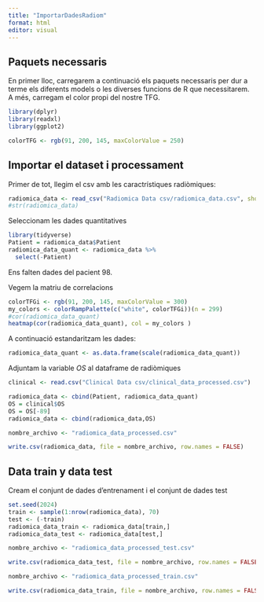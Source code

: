 ```yaml
---
title: "ImportarDadesRadiom"
format: html
editor: visual
---
```


## Paquets necessaris

En primer lloc, carregarem a continuació els paquets necessaris per dur a terme els diferents models o les diverses funcions de R que necessitarem. A més, carregam el color propi del nostre TFG.

```r
library(dplyr)
library(readxl)
library(ggplot2)

colorTFG <- rgb(91, 200, 145, maxColorValue = 250)
```

## Importar el dataset i processament

Primer de tot, llegim el csv amb les caractrístiques radiòmiques:

```r
radiomica_data <- read_csv("Radiomica Data csv/radiomica_data.csv", show_col_types = FALSE)
#str(radiomica_data)
```

Seleccionam les dades quantitatives

```r
library(tidyverse)
Patient = radiomica_data$Patient
radiomica_data_quant <- radiomica_data %>% 
  select(-Patient)
```

Ens falten dades del pacient 98.

Vegem la matriu de correlacions

```r
colorTFGi <- rgb(91, 200, 145, maxColorValue = 300)
my_colors <- colorRampPalette(c("white", colorTFGi))(n = 299)
#cor(radiomica_data_quant)
heatmap(cor(radiomica_data_quant), col = my_colors )
```
A continuació estandaritzam les dades:

```r
radiomica_data_quant <- as.data.frame(scale(radiomica_data_quant))
```

Adjuntam la variable $OS$ al dataframe de radiòmiques

```r
clinical <- read.csv("Clinical Data csv/clinical_data_processed.csv")

radiomica_data <- cbind(Patient, radiomica_data_quant)
OS = clinical$OS
OS = OS[-89]
radiomica_data <- cbind(radiomica_data,OS)
```

```r
nombre_archivo <- "radiomica_data_processed.csv"

write.csv(radiomica_data, file = nombre_archivo, row.names = FALSE)
```

## Data train y data test

Cream el conjunt de dades d'entrenament i el conjunt de dades test

```r
set.seed(2024)
train <- sample(1:nrow(radiomica_data), 70)
test <- (-train)
radiomica_data_train <- radiomica_data[train,]
radiomica_data_test <- radiomica_data[test,]
```

```r
nombre_archivo <- "radiomica_data_processed_test.csv"

write.csv(radiomica_data_test, file = nombre_archivo, row.names = FALSE)

nombre_archivo <- "radiomica_data_processed_train.csv"

write.csv(radiomica_data_train, file = nombre_archivo, row.names = FALSE)
```

